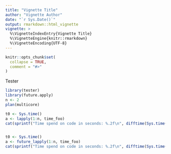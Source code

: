 ```yaml
---
title: "Vignette Title"
author: "Vignette Author"
date: "`r Sys.Date()`"
output: rmarkdown::html_vignette
vignette: >
  %\VignetteIndexEntry{Vignette Title}
  %\VignetteEngine{knitr::rmarkdown}
  %\VignetteEncoding{UTF-8}
---
```


```r
knitr::opts_chunk$set(
  collapse = TRUE,
  comment = "#>"
)
```

Tester

```r
library(tester)
library(future.apply)
n <- 2
plan(multicore)

t0 <- Sys.time()
a <- lapply(1:n, time_foo)
cat(sprintf("Time spend on code in seconds: %.2f\n", difftime(Sys.time(), t0, "secs")))


t0 <- Sys.time()
a <- future_lapply(1:n, time_foo)
cat(sprintf("Time spend on code in seconds: %.2f\n", difftime(Sys.time(), t0, "secs")))



```

